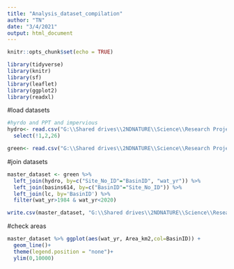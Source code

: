 ```yaml
---
title: "Analysis_dataset_compilation"
author: "TN"
date: "3/4/2021"
output: html_document
---
```


```r
knitr::opts_chunk$set(echo = TRUE)
```

```r
library(tidyverse)
library(knitr)
library(sf)
library(leaflet)
library(ggplot2)
library(readxl)
```


#load datasets
```r
#hyrdo and PPT and impervious
hydro<- read.csv("G:\\Shared drives\\2NDNATURE\\Science\\Research Projects\\TNC Urban Greeness Tracking\\Data\\Hydro_data\\hydro_metrics_study_614basins_mar5.csv") %>%
  select(!1,2,26)

green<- read.csv("G:\\Shared drives\\2NDNATURE\\Science\\Research Projects\\TNC Urban Greeness Tracking\\Data\\Analysis_ready_data\\Greenness_master_dataset_apr9.csv")


```

#join datasets
```r
master_dataset <- green %>% 
  left_join(hydro, by=c("Site_No_ID"="BasinID", "wat_yr")) %>%
  left_join(basins614, by=c("BasinID"="Site_No_ID")) %>%
  left_join(lc, by='BasinID') %>%
  filter(wat_yr>1984 & wat_yr<2020)
```


```r
write.csv(master_dataset, "G:\\Shared drives\\2NDNATURE\\Science\\Research Projects\\TNC Urban Greeness Tracking\\Data\\Analysis_ready_data\\master_dataset_mar5.csv")
```


#check areas
```r

master_dataset %>% ggplot(aes(wat_yr, Area_km2,col=BasinID)) + 
  geom_line()+
  theme(legend.position = "none")+
  ylim(0,10000)

```






